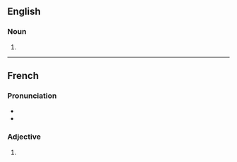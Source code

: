 ==English==

===Noun===
{{head|en|noun form}}

# {{plural of|en|succulent}}

----

==French==

===Pronunciation===
* {{fr-IPA}}
* {{homophones|fr|succulent}}

===Adjective===
{{head|fr|adjective form}}

# {{adj form of|fr|succulent||m|p}}